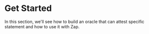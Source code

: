 # Get Started

In this section, we'll see how to build an oracle that can attest specific statement and how to use it with Zap.
